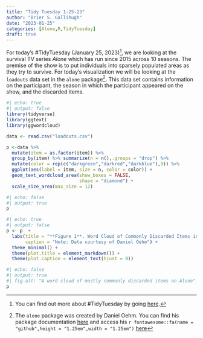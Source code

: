 ```yaml
---
title: "Tidy Tuesday 1-25-23"
author: "Brier S. Gallihugh"
date: "2023-01-25"
categories: [Alone,R,TidyTuesday]
draft: true
---
```


For today's #TidyTuesday (January 25, 2023)[^1], we are looking at the survival TV series *Alone* which has run since 2015 across 10 seasons. The premise of the show is to put individuals into sparsely populated areas as they try to survive. For today's visualization we will be looking at the `loadouts` data set in the `alone` package[^2]. This data set contains information on the participant, the season in which the participant appeared on the show, and the discarded items.

```r
#| echo: true
#| output: false
library(tidyverse)
library(ggtext)
library(ggwordcloud)

data <- read.csv("loadouts.csv")

p <-data %>% 
  mutate(item = as.factor(item)) %>%
  group_by(item) %>% summarize(n = n(),.groups = "drop") %>% 
  mutate(color = rep(c("darkgreen","darkred","darkblue"),9)) %>% 
  ggplot(aes(label = item, size = n, color = color)) + 
  geom_text_wordcloud_area(show_boxes = FALSE,
                           shape = "diamond") + 
  scale_size_area(max_size = 12)
```

```r
#| echo: false
#| output: true
p
```

```r
#| echo: true
#| output: false
p <- p  + 
  labs(title = "**Figure 1**. Word Cloud of Commonly Discarded Items in *Alone*",
       caption = "Note: Data courtesy of Daniel Oehm") + 
  theme_minimal() + 
  theme(plot.title = element_markdown()) +
  theme(plot.caption = element_text(hjust = 0))
```

```r
#| echo: false
#| output: true
#| fig-alt: "A word cloud of mostly commonly discarded items on Alone"
p
```

[^1]: You can find out more about #TidyTuesday by going [here](https://github.com/rfordatascience/tidytuesday).
[^2]: The `alone` package was created by Daniel Oehm. You can find his package documentation [here](https://gradientdescending.com/alone-r-package-datasets-from-the-survival-tv-series/) and access his `r fontawesome::fa(name = "github",height = "1.25em",width = "1.25em")` [here](https://github.com/doehm)